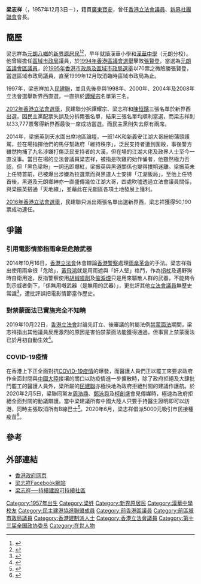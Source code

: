 {{Infobox_Officeholder
| honorific-prefix = 
| name = 梁志祥
| native_name = Leung Che-cheung
| native_name_lang = en
| honorific-suffix = [[銀紫荊星章|SBS]] [[榮譽勳章_(香港)|MH]] [[太平紳士|JP]] 
| image=Leung_Che-cheung_in_2019.png
| office= [[File:Legco.svg|20px]] [[香港立法會|香港立法會]][[香港立法會議員列表|議員]]
| term_start= 2012年10月1日
| term_end= 2021年12月31日
| constituency=[[新界西選區|新界西]]
| predecessor = (選區增設議席)
| successor = (選區重組議席取消)
| majority = [[2012年香港立法會選舉|2012年]]：33,777 (6.77%)<br/>名單首位<br/><hr/>[[2016年香港立法會選舉|2016年]]：50,190 (8.32%)<br/>名單首位<br/><hr/>
| office2 = [[元朗區議會|元朗區議會]]主席
| term_start2 = 2008年1月1日
| term_end2= 2015年12月31日
| predecessor2   = [[鄧兆棠|鄧兆棠]]
| successor2     = [[沈豪傑|沈豪傑]]
| office3 = [[元朗區議會|元朗區議會]]副主席
| term_start3 = 2000年1月1日
| term_end3=2007年12月31日
| successor3 = [[梁福元|梁福元]]
| office4 = [[元朗區議會|元朗區議會]]議員
| term_start4 = 1995年1月1日
| term_end4= 2019年12月31日
| predecessor4 = [[張賢登|張賢登]]（元朗市西選區）
| successor4 = [[何惠彬|何惠彬]]
|constituency4=[[天耀_(選區)|天耀]]
| Sex = 男
| party = {{DAB/short}}
| occupation = 
| date of birth = {{birth_date_and _age|1957|12|03}}
| place of birth = {{HKG-1955}}
| Native place = [[廣東|廣東]][[寶安縣|寶安]]
| residence = {{HKG}}[[新界|新界]][[洪水橋|洪水橋]][[丹桂村|丹桂村]]<ref>[http://www.gld.gov.hk/egazette/pdf/20162022e/cgn2016202232.pdf 憲報號外第20卷第22期] {{Wayback|url=http://www.gld.gov.hk/egazette/pdf/20162022e/cgn2016202232.pdf |date=20160822184307 }}，香港政府</ref>
| education = 漢華小學<br>[[漢華中學|漢華中學]]
| past = 
* 全國政協委員（2018-）
* 立法會議員([[新界西選區|新界西選區]])（2012-2021）
* 元朗區議會主席（2008-2015） 
* 元朗區議會副主席（1999-2007）
* 元朗區議會議員（1994-2019）
* 區域市政局議員（1995-1999）
* 新界社團聯會會長（2011-）    
* 民建聯元朗支部主席（2009-）
| blank1= 議員辦事處地址	
| data1=
| website = {{facebook|leungchecheung|梁志祥}}
}}
'''梁志祥'''{{SBSHK}}{{MH}}{{JP}}（{{lang-en|Leung Che-cheung}}，1957年12月3日－），籍貫[[廣東|廣東]][[寶安縣|寶安]]，曾任[[香港立法會議員|香港立法會議員]]、[[新界社團聯會|新界社團聯會]]會長。

==簡歷==
梁志祥為[[元朗|元朗]][[八鄉|八鄉]]的[[新界原居民|新界原居民]]<ref>{{cite web|url=http://paper.wenweipo.com/2012/08/24/HK1208240020.htm|title=梁志祥拍劉江華 八鄉商發展|publisher=[[文汇报_(香港)|文匯報]]|date=2012-08-24|accessdate=2016-09-02|language=zh-hk|archive-date=2016-10-11|archive-url=https://web.archive.org/web/20161011102753/http://paper.wenweipo.com/2012/08/24/HK1208240020.htm|dead-url=no}}</ref><ref>{{cite web|url=http://www.takungpao.com/hkol/content/2012-08/24/content_984630.htm|title=刘江华梁志祥访八乡拉票|publisher=[[大公報|大公報]]|date=2012-08-24|accessdate=2016-09-02|language=zh-cn|archive-url=https://web.archive.org/web/20160917082102/http://www.takungpao.com/hkol/content/2012-08/24/content_984630.htm|archive-date=2016-09-17|dead-url=yes}}</ref>，早年就讀漢華小學和[[漢華中學|漢華中學]]（元朗分校）。他曾經擔任[[區域市政局|區域市政局]]議員，於[[1994年香港區議會選舉|1994年香港區議會選舉]]擊敗[[張賢登|張賢登]]，當選為[[元朗區議會|元朗區議會]][[區議員|區議員]]，於[[1995年香港市政局及區域市政局選舉|1995年香港市政局及區域市政局選舉]]以70票之微險勝張賢登，當選區域市政局議員，直至1999年12月取消臨時區域市政局為止。

1997年，梁志祥加入[[民主建港協進聯盟|民建聯]]，並且先後參與1998年、2000年、2004年及2008年立法會選舉新界西直選，一直排於[[譚耀宗|譚耀宗]]名單第三名。

[[2012年香港立法會選舉|2012年香港立法會選舉]]，民建聯分拆譚耀宗、梁志祥和[[陳恒鑌|陳恒鑌]]三張名單於新界西出選，因民主黨配票失誤及分拆兩張名單，結果三張名單均順利當選，而梁志祥則以33,777票奪得新界西最後一席成功當選。而民主黨則失去原有兩席。

2014年，梁振英到天水圍出席地區論壇，一班14K和新義安江湖大哥紛紛蒲頭護駕，並在場指揮他們的馬仔幫政府「維持秩序」，泛民支持者遭到圍毆，事後警方雖然拘捕了九名涉嫌打傷泛民支持者的大漢，但在場的江湖大佬及政界人士至今一直沒事。當日在場的立法會議員梁志祥，被指是吹雞的始作俑者，他雖然極力否認，但「黑色梁粉」一詞迅即爆紅，梁振英與黑道關係也變得撲朔迷離。梁振英未上任特首前，已被爆出涉嫌為拉選票而與黑道人士安排「江湖飯局」，至他上任特首後，黑道及元朗鄉紳亦一直盛傳幾位江湖大哥，四處吹噓透過立法會議員關係，與梁振英搭通「天地線」，並藉此在元朗區各項土地發展上獲利。

[[2016年香港立法會選舉|2016年香港立法會選舉]]，民建聯只派出兩張名單出選新界西，梁志祥獲得50,190票成功連任。

== 爭議 ==
=== 引用電影情節指雨傘是危險武器 ===
2014年10月16日，[[香港立法會|香港立法會]]休會辯論[[香港警察|香港警察]]處理[[雨傘革命|雨傘革命]]的手法。梁志祥指出使用雨傘很「危險」，[[黃飛鴻|黃飛鴻]]就是用雨遮與「奸人堅」格鬥，作為[[拐杖|拐杖]]及遇野狗時自衛用途，反指警察使用[[胡椒噴劑|胡椒噴劑]]及[[催淚煙|催淚煙]]只是用來驅散人群的武器，不能夠令到示威者倒下，「係無用嘅武器（是無用的武器）」，更批評其他[[香港立法會|立法會議員]]無歷史常識<ref>{{cite news|url=http://hk.apple.nextmedia.com/realtime/news/20141016/53024001|title=梁志祥指雨傘有攻擊性是歷史常識 黃飛鴻都用|date=2014-10-16|agency=[[蘋果日報|蘋果日報]]|accessdate=2019-11-05|archive-date=2016-08-16|archive-url=https://web.archive.org/web/20160816115959/http://hk.apple.nextmedia.com/realtime/news/20141016/53024001|dead-url=no}}</ref>，遭批評誤把電影情節當作歷史。

=== 對禁蒙面法已實施完全不知曉 ===
2019年10月22日，[[香港立法會|香港立法會]]討論先訂立、後審議的附屬法例[[禁蒙面法|禁蒙面法]]期間，梁志祥指出其他議員反應激烈的原因是害怕禁蒙面法能獲得通過，但事實上禁蒙面法已於月初自動生效<ref>{{cite news|url=https://thestandnews.com/politics/%E6%B0%91%E5%BB%BA%E8%81%AF%E6%A2%81%E5%BF%97%E7%A5%A5%E4%B8%8D%E7%9F%A5-%E7%A6%81%E8%92%99%E9%9D%A2%E6%B3%95-%E5%B7%B2%E7%94%9F%E6%95%88-%E9%99%B3%E6%B7%91%E8%8E%8A-%E9%98%BF%E5%93%A5-%E7%94%9F%E5%B7%A6%E6%95%88%E5%8D%81%E5%B9%BE%E6%97%A5%E5%96%87-%E9%86%92%E6%9C%AA%E5%91%80/|title=民建聯梁志祥不知《禁蒙面法》已生效　陳淑莊：阿哥，生咗效十幾日喇，醒未呀？|date=2019-10-22|agency=[[立場新聞|立場新聞]]|accessdate=2019-11-05|archive-date=2019-10-28|archive-url=https://web.archive.org/web/20191028155921/https://www.thestandnews.com/politics/%E6%B0%91%E5%BB%BA%E8%81%AF%E6%A2%81%E5%BF%97%E7%A5%A5%E4%B8%8D%E7%9F%A5-%E7%A6%81%E8%92%99%E9%9D%A2%E6%B3%95-%E5%B7%B2%E7%94%9F%E6%95%88-%E9%99%B3%E6%B7%91%E8%8E%8A-%E9%98%BF%E5%93%A5-%E7%94%9F%E5%B7%A6%E6%95%88%E5%8D%81%E5%B9%BE%E6%97%A5%E5%96%87-%E9%86%92%E6%9C%AA%E5%91%80/|dead-url=no}}</ref>。

=== COVID-19疫情 ===
在香港上下正全面對抗[[COVID-19疫情|COVID-19疫情]]的爆發，而醫護人員們正以罷工來要求政府作全面封閉與[[中國大陸|中國大陸]]接壤的關口以防疫情進一步擴散時，除了政府拒絕及大肆批鬥罷工的醫護人員外，梁所屬的[[民建聯|民建聯]]亦極快地為政府拒絕封關的建議作護航。於2020年2月5日，梁聯同黨友[[周浩鼎|周浩鼎]]、[[鄭泳舜|鄭泳舜]]及[[柯創盛|柯創盛]]會見傳媒時，極速為政府拒絕全面封關的動議辯護。當中梁建議所有中國大陸人只要手持醫生證明即可以訪港，同時主張取消所有B線巴士<ref>{{Cite web|title=林郑宣布周六起 从内地入境香港人士须隔离14天（图）今日悉尼|url=https://www.sydneytoday.com/content-102006373650126|accessdate=2021-02-26|work=www.sydneytoday.com|archive-date=2021-05-10|archive-url=https://web.archive.org/web/20210510015053/https://www.sydneytoday.com/content-102006373650126|dead-url=no}}</ref>。2020年6月，梁志祥倡派5000元吸引市民接種疫苗<ref>{{Cite web|title=信報即時新聞 -- 梁志祥倡派5000元吸引市民接種疫苗|url=http://www2.hkej.com/instantnews/current/article/2663425/%E6%A2%81%E5%BF%97%E7%A5%A5%E5%80%A1%E6%B4%BE5000%E5%85%83%E5%90%B8%E5%BC%95%E5%B8%82%E6%B0%91%E6%8E%A5%E7%A8%AE%E7%96%AB%E8%8B%97|accessdate=2021-02-26|work=信報即時新聞}}</ref>。

==參考==
{{Reflist}}

==外部連結==
*[https://web.archive.org/web/20100925221311/http://www.districtcouncils.gov.hk/yl_d/chinese/member_detail.htm 香港政府网页]
*[http://www.facebook.com/leungchecheung 梁志祥Facebook網站] {{Wayback|url=http://www.facebook.com/leungchecheung |date=20190918001359 }}
*[https://web.archive.org/web/20120724073015/http://www.chancedia.com/?p=46797 梁志祥──持續建設可持續社區]

{{香港特別行政區第五屆立法會議員}}
{{香港特別行政區第六屆立法會議員}}
{{start box}}
{{s-new|rows=2}}
{{s-title|[[元朗區議會|元朗區議會]]<br>{{small|[[耀祐|耀祐]]選區[[區議員|區議員]]}}|1994年10月1日—2003年12月31日}}
{{s-after|[[馬淑燕|馬淑燕]]}}
{{s-title|[[區域市政局|區域市政局]]<br>{{small|天水圍選區[[區議員|區議員]]}}|1995年10月1日—1999年12月31日}}
{{s-none|原區域市政局解散}}
{{s-before|[[黃祥光|黃祥光]]}}
{{s-title|[[元朗區議會|元朗區議會]]<br>{{small|[[天耀_(選區)|天耀]]選區[[區議員|區議員]]}}|2004年1月1日—2019年12月31日}}
{{s-after|[[何惠彬|何惠彬]]}}
{{end}}

[[Category:1957年出生|Category:1957年出生]]
[[Category:梁姓|Category:梁姓]]
[[Category:新界原居民|Category:新界原居民]]
[[Category:漢華中學校友|Category:漢華中學校友]]
[[Category:民主建港協進聯盟成員|Category:民主建港協進聯盟成員]]
[[Category:前香港區議員|Category:前香港區議員]]
[[Category:前區域市政局議員|Category:前區域市政局議員]]
[[Category:香港建制派人士|Category:香港建制派人士]]
[[Category:香港立法會議員|Category:香港立法會議員]]
[[Category:第十三届全国政协委员|Category:第十三届全国政协委员]]
[[Category:在世人物|Category:在世人物]]